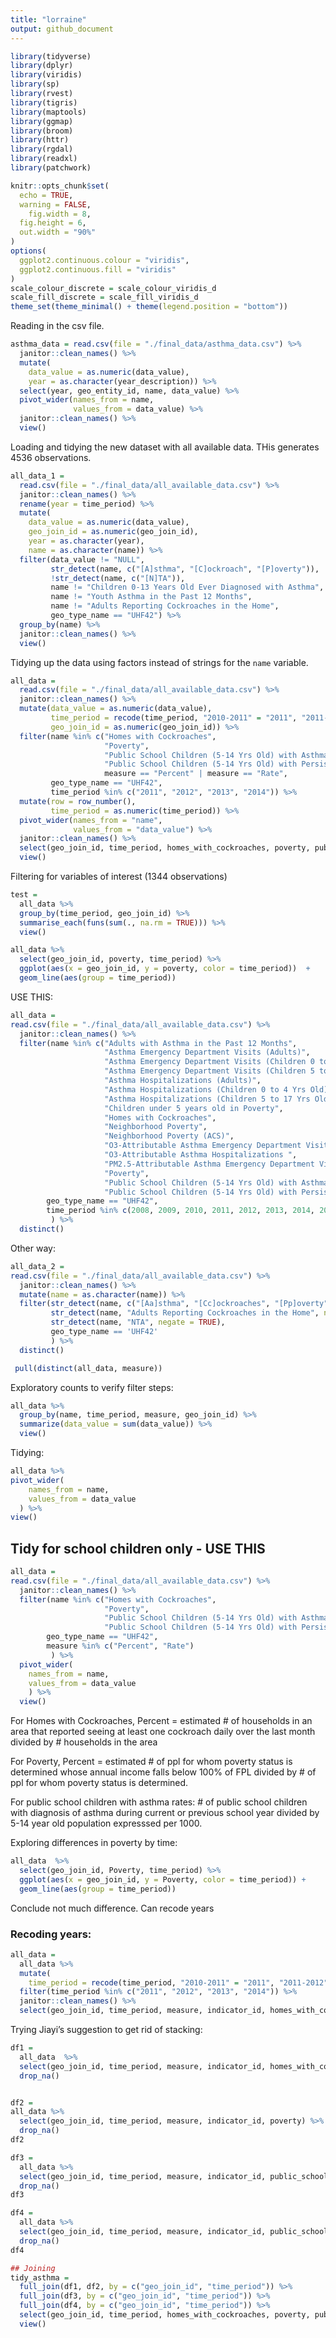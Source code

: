 ```yaml
---
title: "lorraine"
output: github_document
---
```


```r
library(tidyverse)
library(dplyr)
library(viridis)
library(sp)
library(rvest)
library(tigris)
library(maptools)
library(ggmap)
library(broom)
library(httr)
library(rgdal)
library(readxl)
library(patchwork)

knitr::opts_chunk$set(
  echo = TRUE,
  warning = FALSE,
	fig.width = 8, 
  fig.height = 6,
  out.width = "90%"
)
options(
  ggplot2.continuous.colour = "viridis",
  ggplot2.continuous.fill = "viridis"
)
scale_colour_discrete = scale_colour_viridis_d
scale_fill_discrete = scale_fill_viridis_d
theme_set(theme_minimal() + theme(legend.position = "bottom"))
```

Reading in the csv file. 

```r
asthma_data = read.csv(file = "./final_data/asthma_data.csv") %>%
  janitor::clean_names() %>%
  mutate(
    data_value = as.numeric(data_value), 
    year = as.character(year_description)) %>%
  select(year, geo_entity_id, name, data_value) %>%
  pivot_wider(names_from = name,
              values_from = data_value) %>%
  janitor::clean_names() %>%
  view()
```

Loading and tidying the new dataset with all available data. THis generates 4536 observations. 

```r
all_data_1 = 
  read.csv(file = "./final_data/all_available_data.csv") %>%
  janitor::clean_names() %>%
  rename(year = time_period) %>%
  mutate(
    data_value = as.numeric(data_value), 
    geo_join_id = as.numeric(geo_join_id),
    year = as.character(year), 
    name = as.character(name)) %>%
  filter(data_value != "NULL",
         str_detect(name, c("[A]sthma", "[C]ockroach", "[P]overty")),
         !str_detect(name, c("[N]TA")),
         name != "Children 0-13 Years Old Ever Diagnosed with Asthma",
         name != "Youth Asthma in the Past 12 Months",
         name != "Adults Reporting Cockroaches in the Home",
         geo_type_name == "UHF42") %>%
  group_by(name) %>%
  janitor::clean_names() %>%
  view()
```

Tidying up the data using factors instead of strings for the `name` variable. 

```r
all_data = 
  read.csv(file = "./final_data/all_available_data.csv") %>%
  janitor::clean_names() %>%
  mutate(data_value = as.numeric(data_value),
         time_period = recode(time_period, "2010-2011" = "2011", "2011-2012" = "2012", "2012-2013" = "2013", "2013-2014" = "2014", "2010-14" = "2011"),
         geo_join_id = as.numeric(geo_join_id)) %>%
  filter(name %in% c("Homes with Cockroaches",
                     "Poverty", 
                     "Public School Children (5-14 Yrs Old) with Asthma", 
                     "Public School Children (5-14 Yrs Old) with Persistent Asthma"),
                     measure == "Percent" | measure == "Rate",
         geo_type_name == "UHF42",
         time_period %in% c("2011", "2012", "2013", "2014")) %>%
  mutate(row = row_number(),
         time_period = as.numeric(time_period)) %>%
  pivot_wider(names_from = "name",
              values_from = "data_value") %>%
  janitor::clean_names() %>%
  select(geo_join_id, time_period, homes_with_cockroaches, poverty, public_school_children_5_14_yrs_old_with_asthma, public_school_children_5_14_yrs_old_with_persistent_asthma) %>%
  view()
```

Filtering for variables of interest (1344 observations) 

```r
test =
  all_data %>%
  group_by(time_period, geo_join_id) %>%
  summarise_each(funs(sum(., na.rm = TRUE))) %>% 
  view()
```

```r
all_data %>%
  select(geo_join_id, poverty, time_period) %>%
  ggplot(aes(x = geo_join_id, y = poverty, color = time_period))  +
  geom_line(aes(group = time_period))
```


USE THIS: 

```r
all_data = 
read.csv(file = "./final_data/all_available_data.csv") %>% 
  janitor::clean_names() %>% 
  filter(name %in% c("Adults with Asthma in the Past 12 Months",
                     "Asthma Emergency Department Visits (Adults)", 
                     "Asthma Emergency Department Visits (Children 0 to 4 Yrs Old)", 
                     "Asthma Emergency Department Visits (Children 5 to 17 Yrs Old)", 
                     "Asthma Hospitalizations (Adults)", 
                     "Asthma Hospitalizations (Children 0 to 4 Yrs Old)", 
                     "Asthma Hospitalizations (Children 5 to 17 Yrs Old)", 
                     "Children under 5 years old in Poverty", 
                     "Homes with Cockroaches", 
                     "Neighborhood Poverty", 
                     "Neighborhood Poverty (ACS)", 
                     "O3-Attributable Asthma Emergency Department Visits", 
                     "O3-Attributable Asthma Hospitalizations ",
                     "PM2.5-Attributable Asthma Emergency Department Visits ", 
                     "Poverty", 
                     "Public School Children (5-14 Yrs Old) with Asthma", 
                     "Public School Children (5-14 Yrs Old) with Persistent Asthma"),
        geo_type_name == "UHF42", 
        time_period %in% c(2008, 2009, 2010, 2011, 2012, 2013, 2014, 2015, 2016, 2017)
         ) %>% 
  distinct()
```

Other way: 

```r
all_data_2 = 
read.csv(file = "./final_data/all_available_data.csv") %>% 
  janitor::clean_names() %>% 
  mutate(name = as.character(name)) %>% 
  filter(str_detect(name, c("[Aa]sthma", "[Cc]ockroaches", "[Pp]overty")),
         str_detect(name, "Adults Reporting Cockroaches in the Home", negate = TRUE),
         str_detect(name, "NTA", negate = TRUE),
         geo_type_name == 'UHF42'
         ) %>% 
  distinct()
```


```r
 pull(distinct(all_data, measure))
```

Exploratory counts to verify filter steps: 

```r
all_data %>%  
  group_by(name, time_period, measure, geo_join_id) %>% 
  summarize(data_value = sum(data_value)) %>% 
  view()
```

Tidying: 

```r
all_data %>%
pivot_wider(
    names_from = name,
    values_from = data_value
  ) %>% 
view()
```

## Tidy for school children only - USE THIS 

```r
all_data = 
read.csv(file = "./final_data/all_available_data.csv") %>% 
  janitor::clean_names() %>% 
  filter(name %in% c("Homes with Cockroaches", 
                     "Poverty", 
                     "Public School Children (5-14 Yrs Old) with Asthma", 
                     "Public School Children (5-14 Yrs Old) with Persistent Asthma"),
        geo_type_name == "UHF42", 
        measure %in% c("Percent", "Rate")
         ) %>% 
  pivot_wider(
    names_from = name, 
    values_from = data_value
    ) %>% 
  view()
```

For Homes with Cockroaches, Percent = estimated # of households in an area that reported seeing at least one cockroach daily over the last month divided by # households in the area

For Poverty, Percent = estimated # of ppl for whom poverty status is determined whose annual income falls below 100% of FPL divided by # of ppl for whom poverty status is determined. 

For public school children with asthma rates: # of public school children with diagnosis of asthma during current or previous school year divided by 5-14 year old population expresssed per 1000. 


Exploring differences in poverty by time: 

```r
all_data  %>% 
  select(geo_join_id, Poverty, time_period) %>% 
  ggplot(aes(x = geo_join_id, y = Poverty, color = time_period)) +
  geom_line(aes(group = time_period))
```
Conclude not much difference. Can recode years


### Recoding years: 

```r
all_data = 
  all_data %>% 
  mutate(
    time_period = recode(time_period, "2010-2011" = "2011", "2011-2012" = "2012", "2012-2013" = "2013", "2013-2014" = "2014", "2010-14" = "2011")) %>%
  filter(time_period %in% c("2011", "2012", "2013", "2014")) %>% 
  janitor::clean_names() %>% 
  select(geo_join_id, time_period, measure, indicator_id, homes_with_cockroaches, poverty, public_school_children_5_14_yrs_old_with_asthma, public_school_children_5_14_yrs_old_with_persistent_asthma)


```

Trying Jiayi's suggestion to get rid of stacking: 

```r
df1 = 
  all_data  %>% 
  select(geo_join_id, time_period, measure, indicator_id, homes_with_cockroaches) %>% 
  drop_na()


df2 = 
all_data %>% 
  select(geo_join_id, time_period, measure, indicator_id, poverty) %>% 
  drop_na()
df2

df3 = 
  all_data %>% 
  select(geo_join_id, time_period, measure, indicator_id, public_school_children_5_14_yrs_old_with_asthma) %>% 
  drop_na()
df3

df4 = 
  all_data %>% 
  select(geo_join_id, time_period, measure, indicator_id, public_school_children_5_14_yrs_old_with_persistent_asthma) %>% 
  drop_na()
df4

## Joining
tidy_asthma = 
  full_join(df1, df2, by = c("geo_join_id", "time_period")) %>% 
  full_join(df3, by = c("geo_join_id", "time_period")) %>% 
  full_join(df4, by = c("geo_join_id", "time_period")) %>% 
  select(geo_join_id, time_period, homes_with_cockroaches, poverty, public_school_children_5_14_yrs_old_with_asthma, public_school_children_5_14_yrs_old_with_persistent_asthma) %>% 
  view()
  
```